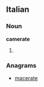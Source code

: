 ==Italian==

===Noun===
'''camerate''' {{f}}

# {{plural of|camerata|lang=it}}

===Anagrams===
* [[macerate#Italian|macerate]]
